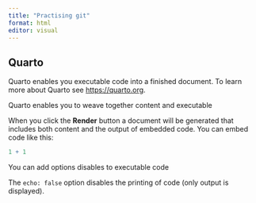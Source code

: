 ```yaml
---
title: "Practising git"
format: html
editor: visual
---
```


## Quarto

Quarto enables you executable code into a finished document.
To learn more about Quarto see <https://quarto.org>.


Quarto enables you to weave together content and executable 

When you click the **Render** button a document will be generated that includes both content and the output of embedded code.
You can embed code like this:

```r
1 + 1
```

You can add options disables to executable code 

The `echo: false` option disables the printing of code (only output is displayed).

